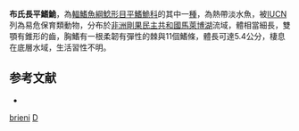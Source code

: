 {{Speciesbox
| taxon = Dolichamphilius brieni
| binomial_authority = [[Poll|Poll]], 1959
| status = VU
| status_system = IUCN3.1
| synonyms = *''Leptoglanis brieni'', <small>Poll, 1959</small>
}}

'''布氏長平鰭鮠'''，為[[輻鰭魚綱|輻鰭魚綱]][[鯰形目|鯰形目]][[平鰭鮠科|平鰭鮠科]]的其中一[[種|種]]，為熱帶淡水魚，被[[IUCN|IUCN]]列為易危保育類動物，分布於[[非洲|非洲]][[剛果民主共和國|剛果民主共和國]][[馬萊博湖|馬萊博湖]]流域，體相當細長，雙顎有錐形的齒，胸鰭有一根柔韌有彈性的棘與11個鰭條，體長可達5.4公分，棲息在底層水域，生活習性不明。

==参考文献==
*{{FishBase_species|genus=Dolichamphilius|species=brieni|year=2014|month=10}}

{{魚類小作品}}

{{Taxonbar}}
[[Category:長平鰭鮠屬|brieni]]
[[Category:1959年描述的魚類|D]]